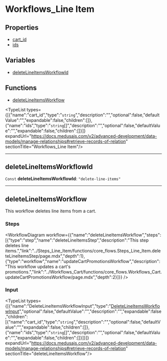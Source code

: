 
# Workflows\_Line Item

## Properties

- [cart\_id](undefined)
- [ids](undefined)

## Variables

- [deleteLineItemsWorkflowId](../../modules/core_flows/page.mdx#deletelineitemsworkflowid)

## Functions

- [deleteLineItemsWorkflow](../../modules/core_flows/page.mdx#deletelineitemsworkflow)

<TypeList types={[{"name":"cart_id","type":"`string`","description":"","optional":false,"defaultValue":"","expandable":false,"children":[]},{"name":"ids","type":"`string`[]","description":"","optional":false,"defaultValue":"","expandable":false,"children":[]}]} expandUrl="https://docs.medusajs.com/v2/advanced-development/data-models/manage-relationships#retrieve-records-of-relation" sectionTitle="Workflows_Line Item"/>

___

## deleteLineItemsWorkflowId

 `Const` **deleteLineItemsWorkflowId**: `"delete-line-items"`

___

## deleteLineItemsWorkflow

This workflow deletes line items from a cart.

### Steps

<WorkflowDiagram workflow={{"name":"deleteLineItemsWorkflow","steps":[{"type":"step","name":"deleteLineItemsStep","description":"This step deletes line items.","link":"../Steps_Line_Item/functions/core_flows.Steps_Line_Item.deleteLineItemsStep/page.mdx","depth":1},{"type":"workflow","name":"updateCartPromotionsWorkflow","description":"This workflow updates a cart's promotions.","link":"../Workflows_Cart/functions/core_flows.Workflows_Cart.updateCartPromotionsWorkflow/page.mdx","depth":2}]}} />

### Input

<TypeList types={[{"name":"DeleteLineItemsWorkflowInput","type":"[DeleteLineItemsWorkflowInput](../types/core_flows.DeleteLineItemsWorkflowInput/page.mdx)","optional":false,"defaultValue":"","description":"","expandable":false,"children":[{"name":"cart_id","type":"`string`","description":"","optional":false,"defaultValue":"","expandable":false,"children":[]},{"name":"ids","type":"`string`[]","description":"","optional":false,"defaultValue":"","expandable":false,"children":[]}]}]} expandUrl="https://docs.medusajs.com/v2/advanced-development/data-models/manage-relationships#retrieve-records-of-relation" sectionTitle="deleteLineItemsWorkflow"/>
